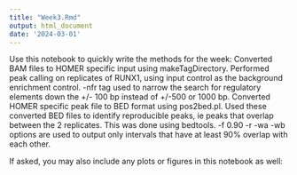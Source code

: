 ```yaml
---
title: "Week3.Rmd"
output: html_document
date: '2024-03-01'
---
```


Use this notebook to quickly write the methods for the week:
Converted BAM files to HOMER specific input using makeTagDirectory. 
Performed peak calling on replicates of RUNX1, using input control as the background enrichment control. 
-nfr tag used  to narrow the search for regulatory elements down the +/- 100 bp instead of +/-500 or 1000 bp.
Converted HOMER specific peak file to BED format using pos2bed.pl.
Used these converted BED files to identify reproducible peaks, ie peaks that overlap between the 2 replicates. This was done using bedtools. 
-f 0.90 -r -wa -wb options are used to output only intervals that have at least 90% overlap with each other.  





If asked, you may also include any plots or figures in this notebook as well:

